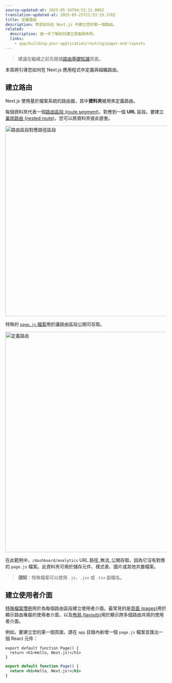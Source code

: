 ```yaml
---
source-updated-at: 2025-05-16T04:52:11.000Z
translation-updated-at: 2025-05-25T21:53:19.378Z
title: 定義路由
description: 學習如何在 Next.js 中建立您的第一個路由。
related:
  description: 進一步了解如何建立頁面與佈局。
  links:
    - app/building-your-application/routing/pages-and-layouts
---
```


> 建議在繼續之前先閱讀[路由基礎知識](/docs/app/building-your-application/routing)頁面。

本頁將引導您如何在 Next.js 應用程式中定義與組織路由。

## 建立路由

Next.js 使用基於檔案系統的路由器，其中**資料夾**被用來定義路由。

每個資料夾代表一個[路由區段 (route segment)](/docs/app/building-your-application/routing#route-segments)，對應到一個 **URL** 區段。要建立[巢狀路由 (nested route)](/docs/app/building-your-application/routing#nested-routes)，您可以將資料夾彼此嵌套。

<Image
  alt="路由區段對應路徑區段"
  srcLight="/docs/light/route-segments-to-path-segments.png"
  srcDark="/docs/dark/route-segments-to-path-segments.png"
  width="1600"
  height="594"
/>

特殊的 [`page.js` 檔案](/docs/app/building-your-application/routing/pages-and-layouts#pages)用於讓路由區段公開可存取。

<Image
  alt="定義路由"
  srcLight="/docs/light/defining-routes.png"
  srcDark="/docs/dark/defining-routes.png"
  width="1600"
  height="687"
/>

在此範例中，`/dashboard/analytics` URL 路徑_無法_公開存取，因為它沒有對應的 `page.js` 檔案。此資料夾可用於儲存元件、樣式表、圖片或其他共置檔案。

> **須知**：特殊檔案可以使用 `.js`、`.jsx` 或 `.tsx` 副檔名。

## 建立使用者介面

[特殊檔案慣例](/docs/app/building-your-application/routing#file-conventions)用於為每個路由區段建立使用者介面。最常見的是[頁面 (pages)](/docs/app/building-your-application/routing/pages-and-layouts#pages)用於顯示路由專屬的使用者介面，以及[佈局 (layouts)](/docs/app/building-your-application/routing/pages-and-layouts#layouts)用於顯示跨多個路由共用的使用者介面。

例如，要建立您的第一個頁面，請在 `app` 目錄內新增一個 `page.js` 檔案並匯出一個 React 元件：

```tsx filename="app/page.tsx" switcher
export default function Page() {
  return <h1>Hello, Next.js!</h1>
}
```

```jsx filename="app/page.js" switcher
export default function Page() {
  return <h1>Hello, Next.js!</h1>
}
```